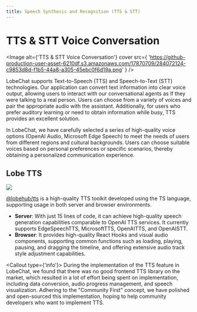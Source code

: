 ```yaml
---
title: Speech Synthesis and Recognition (TTS & STT)
---
```




# TTS & STT Voice Conversation

<Image
  alt={'TTS & STT Voice Conversation'}
  cover
  src={
    'https://github-production-user-asset-6210df.s3.amazonaws.com/17870709/284072124-c9853d8d-f1b5-44a8-a305-45ebc0f6d19a.png'
  }
/>

LobeChat supports Text-to-Speech (TTS) and Speech-to-Text (STT) technologies. Our application can convert text information into clear voice output, allowing users to interact with our conversational agents as if they were talking to a real person. Users can choose from a variety of voices and pair the appropriate audio with the assistant. Additionally, for users who prefer auditory learning or need to obtain information while busy, TTS provides an excellent solution.

In LobeChat, we have carefully selected a series of high-quality voice options (OpenAI Audio, Microsoft Edge Speech) to meet the needs of users from different regions and cultural backgrounds. Users can choose suitable voices based on personal preferences or specific scenarios, thereby obtaining a personalized communication experience.

## Lobe TTS

![](https://camo.githubusercontent.com/278c08d77b754726f5ed40cb03bfc7a5632a69750518d11d140ae13ae06d0f48/68747470733a2f2f6769746875622d70726f64756374696f6e2d757365722d61737365742d3632313064662e73332e616d617a6f6e6177732e636f6d2f31373837303730392f3238343037373930392d38353463633039612d623363372d346663342d396561372d6637313337616262613335312e706e67)

[@lobehub/tts](https://tts.lobehub.com) is a high-quality TTS toolkit developed using the TS language, supporting usage in both server and browser environments.

- **Server**: With just 15 lines of code, it can achieve high-quality speech generation capabilities comparable to OpenAI TTS services. It currently supports EdgeSpeechTTS, MicrosoftTTS, OpenAITTS, and OpenAISTT.
- **Browser**: It provides high-quality React Hooks and visual audio components, supporting common functions such as loading, playing, pausing, and dragging the timeline, and offering extensive audio track style adjustment capabilities.

<Callout type={'info'}>
  During the implementation of the TTS feature in LobeChat, we found that there was no good frontend
  TTS library on the market, which resulted in a lot of effort being spent on implementation,
  including data conversion, audio progress management, and speech visualization. Adhering to the
  "Community First" concept, we have polished and open-sourced this implementation, hoping to help
  community developers who want to implement TTS.
</Callout>
